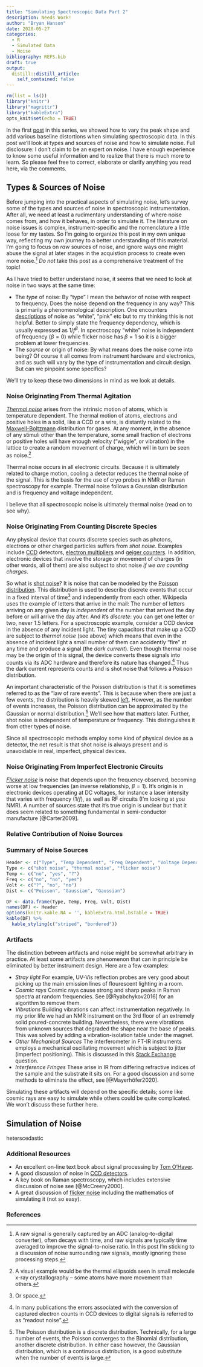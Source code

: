 ```yaml
---
title: "Simulating Spectroscopic Data Part 2"
description: Needs Work!
author: "Bryan Hanson"
date: 2020-05-27
categories:
  - R
  - Simulated Data
  - Noise
bibliography: REFS.bib
draft: true
output:
  distill::distill_article:
    self_contained: false
---
```


```r
rm(list = ls())
library("knitr")
library("magrittr")
library("kableExtra")
opts_knit$set(echo = TRUE)
```

In the first [post](https://chemospec.org/2020/06/28/p15/) in this series, we showed how to vary the peak shape and add various baseline distortions when simulating spectroscopic data.  In this post we'll look at types and sources of noise and how to simulate noise. Full disclosure: I don't claim to be an expert on noise.  I have enough experience to know some useful information and to realize that there is much more to learn.  So please feel free to correct, elaborate or clarify anything you read here, via the comments.

## Types & Sources of Noise

Before jumping into the practical aspects of simulating noise, let's survey some of the types and sources of noise in spectroscopic instrumentation.  After all, we need at least a rudimentary understanding of where noise comes from, and how it behaves, in order to simulate it. The literature on noise issues is complex, instrument-specific and the nomenclature a little loose for my tastes.  So I'm going to organize this post in my own unique way, reflecting my own journey to a better understanding of this material.  I'm going to focus on _raw_ sources of noise, and ignore ways one might abuse the signal at later stages in the acquistion process to create even more noise.[^1]  _Do not_ take this post as a comprehensive treatment of the topic!

As I have tried to better understand noise, it seems that we need to look at noise in two ways at the same time:

* The _type_ of noise: By "type" I mean the behavior of noise with respect to frequency.  Does the noise depend on the frequency in any way?  This is primarily a phenomenological description.  One encounters [descriptions](https://en.wikipedia.org/wiki/Colors_of_noise) of noise as "white", "pink" etc but to my thinking this is not helpful. Better to simply state the frequency dependency, which is usually expressed as $1/f^\beta$.  In spectroscopy "white" noise is independent of frequency ($\beta = 0$) while flicker noise has $\beta = 1$ so it is a bigger problem at lower frequencies.
* The _source_ or origin of noise: By what means does the noise come into being?  Of course it all comes from instrument hardware and electronics, and as such will vary by the type of instrumentation and circuit design.  But can we pinpoint some specifics?

We'll try to keep these two dimensions in mind as we look at details.

### Noise Originating From Thermal Agitation

[_Thermal noise_](https://en.wikipedia.org/wiki/Johnson%E2%80%93Nyquist_noise) arises from the intrinsic motion of atoms, which is temperature dependent.  The thermal motion of atoms, electrons and positive holes in a solid, like a CCD or a wire, is distantly related to the [Maxwell-Boltzmann](https://en.wikipedia.org/wiki/Maxwell%E2%80%93Boltzmann_distribution) distribution for gases.  At any moment, in the absence of any stimuli other than the temperature, some small fraction of electrons or positive holes will have enough velocity ("wiggle", or vibration) in the lattice to create a random movement of charge, which will in turn be seen as noise.[^2]

Thermal noise occurs in all electronic circuits.  Because it is ultimately related to charge motion, cooling a detector reduces the thermal noise of the signal.  This is the basis for the use of cryo probes in NMR or Raman spectroscopy for example.  Thermal  noise follows a Gaussian distribution and is frequency and voltage independent.

I believe that all spectroscopic noise is ultimately thermal noise (read on to see why).

### Noise Originating From Counting Discrete Species

Any physical device that counts discrete species such as photons, electrons or other charged particles suffers from _shot noise_.  Examples include [CCD](https://en.wikipedia.org/wiki/Charge-coupled_device) detectors, [electron multipliers](https://en.wikipedia.org/wiki/Electron_multiplier) and [geiger counters](https://en.wikipedia.org/wiki/Geiger%E2%80%93M%C3%BCller_tube).  In addition, electronic devices that involve the storage or movement of charges (in other words, all of them) are also subject to shot noise _if we are counting charges_.

So what is [shot noise](https://en.wikipedia.org/wiki/Shot_noise)?  It is noise that can be modeled by the [Poisson distribution](https://en.wikipedia.org/wiki/Poisson_distribution).  This distribution is used to describe discrete events that occur in a fixed interval of time[^3] and independently from each other.  Wikipedia uses the example of letters that arrive in the mail: The number of letters arriving on any given day is _independent_ of the number that arrived the day before or will arrive the day after.  And it's _discrete_: you can get one letter or two, never 1.5 letters.  For a spectroscopic example, consider a CCD device in the absence of any incident light.  The tiny capacitors that make up a CCD are subject to _thermal noise_ (see above) which means that even in the absence of incident light a small number of them can accidently "fire" at any time and produce a signal (the _dark current_).  Even though thermal noise may be the origin of this signal, the device converts these signals into counts via its ADC hardware and therefore its nature has changed.[^4]  Thus the dark current represents counts and is shot noise that follows a Poisson distribution.

An important characteristic of the Poisson distribution is that it is sometimes referred to as the "law of rare events".  This is because when there are just a few events, the distribution is heavily skewed [left](https://en.wikipedia.org/wiki/Poisson_distribution#/media/File:Poisson_pmf.svg).  However, as the number of events increases, the Poisson distribution can be approximated by the Gaussian or normal distribution.[^5]  We'll see how that matters later.  Further, shot noise is independent of temperature or frequency.  This distinguishes it from other types of noise.

Since all spectroscopic methods employ some kind of physical device as a detector, the net result is that shot noise is always present and is unavoidable in real, imperfect, physical devices.

### Noise Originating From Imperfect Electronic Circuits

[_Flicker noise_](https://en.wikipedia.org/wiki/Flicker_noise) is noise that depends upon the frequency observed, becoming worse at low frequencies (an inverse relationship, $\beta = 1$).  It's origin is in electronic devices operating at DC voltages, for instance a laser intensity that varies with frequency ($1/f$), as well as RF circuits (I'm looking at you NMR).  A number of sources state that it's true origin is unclear but that it does seem related to something fundamental in semi-conductor manufacture [@Carter2009].

### Relative Contribution of Noise Sources

### Summary of Noise Sources

```r
Header <- c("Type", "Temp Dependent", "Freq Dependent", "Voltage Dependent", "Distribution")
Type <- c("shot noise", "thermal noise", "flicker noise")
Temp <- c("no", "yes", "?")
Freq <- c("no", "no", "yes")
Volt <- c("?", "no", "no")
Dist <- c("Poisson", "Gaussian", "Gaussian")

DF <- data.frame(Type, Temp, Freq, Volt, Dist)
names(DF) <- Header
options(knitr.kable.NA = '', kableExtra.html.bsTable = TRUE)
kable(DF) %>%
  kable_styling(c("striped", "bordered"))
```

### Artifacts

The distinction between artifacts and noise might be somewhat arbitrary in practice.  At least some artifacts are phenomenon that can in principle be eliminated by better instrument design.  Here are a few examples:

* *Stray light* For example, UV-Vis reflection probes are very good about picking up the main emission lines of flourescent lighting in a room.
* *Cosmic rays* Cosmic rays cause strong and sharp peaks in Raman spectra at random frequencies.  See [@Ryabchykov2016] for an algorithm to remove them.
* *Vibrations* Building vibrations can affect instrumentation negatively.  In my prior life we had an NMR instrument on the 3rd floor of an extremely solid poured-concrete building.  Nevertheless, there were vibrations from unknown sources that degraded the shape near the base of peaks.  This was solved by adding a vibration-isolation table under the magnet.
* *Other Mechanical Sources*   The interferometer in FT-IR instruments employs a mechanical oscillating movement which is subject to jitter (imperfect positioning).  This is discussed in this [Stack Exchange](https://dsp.stackexchange.com/a/60031/18705) question.
* *Interference Fringes*  These arise in IR from differing refractive indices of the sample and the substrate it sits on.  For a good discussion and some methods to eliminate the effect, see [@Mayerhöfer2020].

Simulating these artifacts will depend on the specific details; some like cosmic rays are easy to simulate while others could be quite complicated.  We won't discuss these further here.

## Simulation of Noise

heterscedastic

### Additional Resources

* An excellent on-line text book about signal processing by [Tom O'Haver](https://terpconnect.umd.edu/~toh/spectrum/TOC.html).
* A good discussion of noise in [CCD detectors](https://ibsen.com/technology/detector-tutorial/noise-in-detectors/).
* A key book on Raman spectroscopy, which includes extensive discussion of noise see [@McCreery2000].
* A great discussion of [flicker noise](https://www.desertmuseum.org/kids/oz/long-fact-sheets/Pepsis%20Wasp.php) including the mathematics of simulating it (not so easy).

### References

[^1]: A raw signal is generally captured by an ADC (analog-to-digital converter), often decays with time, and raw signals are typically time averaged to improve the signal-to-noise ratio.  In this post I'm sticking to a discussion of noise surrounding raw signals, mostly ignoring these processing steps.
[^2]: A visual example would be the thermal ellipsoids seen in small molecule x-ray crystallography -- some atoms have more movement than others.
[^3]: Or space.
[^4]: In many publications the errors associated with the conversion of captured electron counts in CCD devices to digital signals is referred to as "readout noise".
[^5]: The Poisson distribution is a discrete distribution.  Technically, for a large number of events, the Poisson converges to the Binomial distribution, another discrete distribution.  In either case however, the Gaussian distribution, which is a continuous distribution, is a good substitute when the number of events is large.
